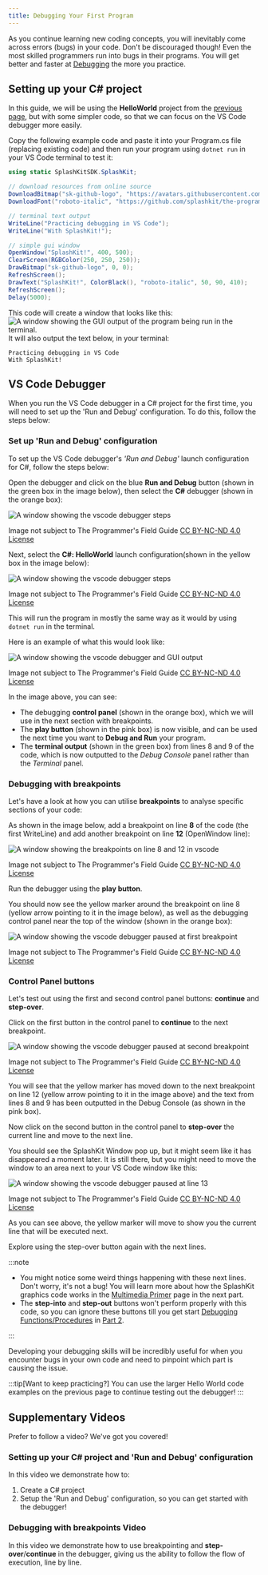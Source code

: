```yaml
---
title: Debugging Your First Program
---
```


As you continue learning new coding concepts, you will inevitably come across errors (bugs) in your code. Don't be discouraged though! Even the most skilled programmers run into bugs in their programs. You will get better and faster at [Debugging](/book/part-0-getting-started/3-building-programs/2-trailside/04-0-debug) the more you practice.

## Setting up your C# project

In this guide, we will be using the **HelloWorld** project from the [previous page](/book/part-0-getting-started/3-building-programs/1-tour/2-hello-world-gui), but with some simpler code, so that we can focus on the VS Code debugger more easily.

Copy the following example code and paste it into your Program.cs file (replacing existing code) and then run your program using `dotnet run` in your VS Code terminal to test it:

```cs
using static SplashKitSDK.SplashKit;

// download resources from online source
DownloadBitmap("sk-github-logo", "https://avatars.githubusercontent.com/u/16730454?s=400&u=1c5ea7f86f40253bd5883ab2380257f614b44187&v=4", 443);
DownloadFont("roboto-italic", "https://github.com/splashkit/the-programmers-field-guide/raw/main/public/resources/code-examples/part-0/Roboto-Italic.ttf", 443);

// terminal text output
WriteLine("Practicing debugging in VS Code");
WriteLine("With SplashKit!");

// simple gui window
OpenWindow("SplashKit!", 400, 500);
ClearScreen(RGBColor(250, 250, 250));
DrawBitmap("sk-github-logo", 0, 0);
RefreshScreen();
DrawText("SplashKit!", ColorBlack(), "roboto-italic", 50, 90, 410);
RefreshScreen();
Delay(5000);
```

This code will create a window that looks like this:
![A window showing the GUI output of the program being run in the terminal.](./images/hello-debugger/splashkit-gui-hello-debugging.png)
It will also output the text below, in your terminal:

```text
Practicing debugging in VS Code
With SplashKit!
```

## VS Code Debugger

When you run the VS Code debugger in a C# project for the first time, you will need to set up the 'Run and Debug' configuration. To do this, follow the steps below:

### Set up 'Run and Debug' configuration

To set up the VS Code debugger's *'Run and Debug'* launch configuration for C#, follow the steps below:

Open the debugger and click on the blue **Run and Debug** button (shown in the green box in the image below), then select the **C#** debugger (shown in the orange box):

![A window showing the vscode debugger steps](./images/hello-debugger/select-csharp-debugger.png)
<div class="caption">Image not subject to The Programmer's Field Guide <a href="https://creativecommons.org/licenses/by-nc-nd/4.0/">CC BY-NC-ND 4.0 License</a></div>

Next, select the **C#: HelloWorld** launch configuration(shown in the yellow box in the image below):

![A window showing the vscode debugger steps](./images/hello-debugger/select-launch-config.png)
<div class="caption">Image not subject to The Programmer's Field Guide <a href="https://creativecommons.org/licenses/by-nc-nd/4.0/">CC BY-NC-ND 4.0 License</a></div>

This will run the program in mostly the same way as it would by using `dotnet run` in the terminal.

Here is an example of what this would look like:

![A window showing the vscode debugger and GUI output](./images/hello-debugger/run-with-debugger.png)
<div class="caption">Image not subject to The Programmer's Field Guide <a href="https://creativecommons.org/licenses/by-nc-nd/4.0/">CC BY-NC-ND 4.0 License</a></div>

In the image above, you can see:

- The debugging **control panel** (shown in the orange box), which we will use in the next section with breakpoints.
- The **play button** (shown in the pink box) is now visible, and can be used the next time you want to **Debug and Run** your program.
- The **terminal output** (shown in the green box) from lines 8 and 9 of the code, which is now outputted to the *Debug Console* panel rather than the *Terminal* panel.

### Debugging with breakpoints

Let's have a look at how you can utilise **breakpoints** to analyse specific sections of your code:

As shown in the image below, add a breakpoint on line **8** of the code (the first WriteLine) and add another breakpoint on line **12** (OpenWindow line):

![A window showing the breakpoints on line 8 and 12 in vscode](./images/hello-debugger/breakpoints-vscode.png)
<div class="caption">Image not subject to The Programmer's Field Guide <a href="https://creativecommons.org/licenses/by-nc-nd/4.0/">CC BY-NC-ND 4.0 License</a></div>

Run the debugger using the **play button**.

You should now see the yellow marker around the breakpoint on line 8 (yellow arrow pointing to it in the image below), as well as the debugging control panel near the top of the window (shown in the orange box):

![A window showing the vscode debugger paused at first breakpoint](./images/hello-debugger/run-with-breakpoint-line-8.png)
<div class="caption">Image not subject to The Programmer's Field Guide <a href="https://creativecommons.org/licenses/by-nc-nd/4.0/">CC BY-NC-ND 4.0 License</a></div>

### Control Panel buttons

Let's test out using the first and second control panel buttons: **continue** and **step-over**.

Click on the first button in the control panel to **continue** to the next breakpoint.

![A window showing the vscode debugger paused at second breakpoint](./images/hello-debugger/run-with-breakpoint-line-12.png)
<div class="caption">Image not subject to The Programmer's Field Guide <a href="https://creativecommons.org/licenses/by-nc-nd/4.0/">CC BY-NC-ND 4.0 License</a></div>

You will see that the yellow marker has moved down to the next breakpoint on line 12 (yellow arrow pointing to it in the image above) and the text from lines 8 and 9 has been outputted in the Debug Console (as shown in the pink box).

Now click on the second button in the control panel to **step-over** the current line and move to the next line.

You should see the SplashKit Window pop up, but it might seem like it has disappeared a moment later. It is still there, but you might need to move the window to an area next to your VS Code window like this:

![A window showing the vscode debugger paused at line 13](./images/hello-debugger/run-with-breakpoint-line-13.png)
<div class="caption">Image not subject to The Programmer's Field Guide <a href="https://creativecommons.org/licenses/by-nc-nd/4.0/">CC BY-NC-ND 4.0 License</a></div>

As you can see above, the yellow marker will move to show you the current line that will be executed next.

Explore using the step-over button again with the next lines.

:::note

- You might notice some weird things happening with these next lines. Don't worry, it's not a bug! You will learn more about how the SplashKit graphics code works in the [Multimedia Primer](/book/part-1-instructions/1-sequence-and-data/2-trailside/11-2-graphics) page in the next part.
- The **step-into** and **step-out** buttons won't perform properly with this code, so you can ignore these buttons till you get start [Debugging Functions/Procedures](/book/part-2-organised-code/2-organising-code/2-trailside/04-function-decl/#debugging) in [Part 2](/book/part-2-organised-code/00-part-2-programs-as-organised-code/).

:::

Developing your debugging skills will be incredibly useful for when you encounter bugs in your own code and need to pinpoint which part is causing the issue.

:::tip[Want to keep practicing?]
You can use the larger Hello World code examples on the previous page to continue testing out the debugger!
:::

## Supplementary Videos

Prefer to follow a video? We've got you covered!

### Setting up your C# project and 'Run and Debug' configuration

<div class="not-content">
  <YouTube id="xo14LPTapKU" params="fs=1&modestbranding=1&rel=0&autoplay=1"/>
</div>

In this video we demonstrate how to:

1. Create a C# project
2. Setup the 'Run and Debug' configuration, so you can get started with the debugger!

### Debugging with breakpoints Video

<div class="not-content">
  <YouTube id="M_b601gHu2g" params="fs=1&modestbranding=1&rel=0&autoplay=1"/>
</div>

In this video we demonstrate how to use breakpointing and **step-over**/**continue** in the debugger, giving us the ability to follow the flow of execution, line by line.
